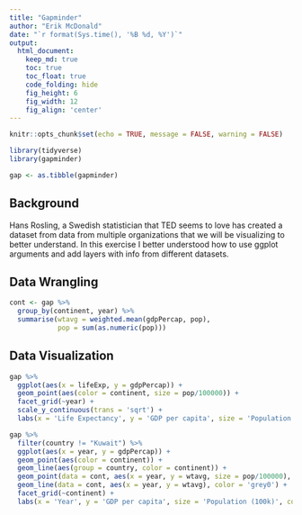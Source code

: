 ```yaml
---
title: "Gapminder"
author: "Erik McDonald"
date: "`r format(Sys.time(), '%B %d, %Y')`"
output:
  html_document:  
    keep_md: true
    toc: true
    toc_float: true
    code_folding: hide
    fig_height: 6
    fig_width: 12
    fig_align: 'center'
---
```


```r
knitr::opts_chunk$set(echo = TRUE, message = FALSE, warning = FALSE)
```

```r
library(tidyverse)
library(gapminder)

```

```r
gap <- as.tibble(gapminder)

```

## Background

Hans Rosling, a Swedish statistician that TED seems to love has created a dataset from data from multiple organizations that we will be visualizing to better understand. In this exercise I better understood how to use ggplot arguments and add layers with info from different datasets.


## Data Wrangling

```r
cont <- gap %>%
  group_by(continent, year) %>%
  summarise(wtavg = weighted.mean(gdpPercap, pop),
            pop = sum(as.numeric(pop)))

```

## Data Visualization

```r
gap %>%
  ggplot(aes(x = lifeExp, y = gdpPercap)) +
  geom_point(aes(color = continent, size = pop/100000)) +
  facet_grid(~year) +
  scale_y_continuous(trans = 'sqrt') +
  labs(x = 'Life Expectancy', y = 'GDP per capita', size = 'Population (100k)', color = 'Continent')

gap %>%
  filter(country != "Kuwait") %>%
  ggplot(aes(x = year, y = gdpPercap)) +
  geom_point(aes(color = continent)) +
  geom_line(aes(group = country, color = continent)) +
  geom_point(data = cont, aes(x = year, y = wtavg, size = pop/100000), color = 'grey0') +
  geom_line(data = cont, aes(x = year, y = wtavg), color = 'grey0') +
  facet_grid(~continent) +
  labs(x = 'Year', y = 'GDP per capita', size = 'Population (100k)', color = 'Continent')

```

